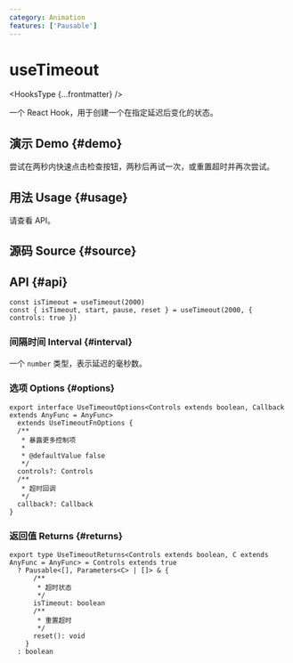 ```yaml
---
category: Animation
features: ['Pausable']
---
```


# useTimeout


<HooksType {...frontmatter} />

一个 React Hook，用于创建一个在指定延迟后变化的状态。

## 演示 Demo \{#demo}

尝试在两秒内快速点击检查按钮，两秒后再试一次，或重置超时并再次尝试。


<App />

## 用法 Usage \{#usage}

请查看 API。

## 源码 Source \{#source}


<Source />

## API \{#api}

```tsx
const isTimeout = useTimeout(2000)
const { isTimeout, start, pause, reset } = useTimeout(2000, { controls: true })
```

### 间隔时间 Interval \{#interval}

一个 `number` 类型，表示延迟的毫秒数。

### 选项 Options \{#options}

```tsx
export interface UseTimeoutOptions<Controls extends boolean, Callback extends AnyFunc = AnyFunc>
  extends UseTimeoutFnOptions {
  /**
   * 暴露更多控制项
   *
   * @defaultValue false
   */
  controls?: Controls
  /**
   * 超时回调
   */
  callback?: Callback
}
```

### 返回值 Returns \{#returns}

```tsx
export type UseTimeoutReturns<Controls extends boolean, C extends AnyFunc = AnyFunc> = Controls extends true
  ? Pausable<[], Parameters<C> | []> & {
      /**
       * 超时状态
       */
      isTimeout: boolean
      /**
       * 重置超时
       */
      reset(): void
    }
  : boolean
```
